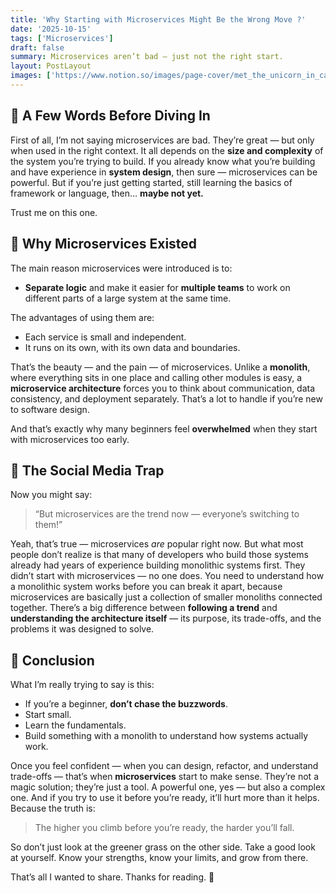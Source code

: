 ```yaml
---
title: 'Why Starting with Microservices Might Be the Wrong Move ?'
date: '2025-10-15'
tags: ['Microservices']
draft: false
summary: Microservices aren’t bad — just not the right start.
layout: PostLayout
images: ['https://www.notion.so/images/page-cover/met_the_unicorn_in_captivity.jpg']
---
```



## 💭 A Few Words Before Diving In


First of all, I’m not saying microservices are bad. They’re great — but only when used in the right context. It all depends on the **size and complexity** of the system you’re trying to build. If you already know what you’re building and have experience in **system design**, then sure — microservices can be powerful. But if you’re just getting started, still learning the basics of framework or language, then… **maybe not yet.**


Trust me on this one.


## 🧩 Why Microservices Existed


The main reason microservices were introduced is to:

- **Separate logic** and make it easier for **multiple teams** to work on different parts of a large system at the same time.

The advantages of using them are:

- Each service is small and independent.
- It runs on its own, with its own data and boundaries.

That’s the beauty — and the pain — of microservices. Unlike a **monolith**, where everything sits in one place and calling other modules is easy, a **microservice architecture** forces you to think about communication, data consistency, and deployment separately. That’s a lot to handle if you’re new to software design.


And that’s exactly why many beginners feel **overwhelmed** when they start with microservices too early.


## 🚀 The Social Media Trap


Now you might say:

> “But microservices are the trend now — everyone’s switching to them!”

Yeah, that’s true — microservices _are_ popular right now. But what most people don’t realize is that many of developers who build those systems already had years of experience building monolithic systems first. They didn’t start with microservices — no one does. 
You need to understand how a monolithic system works before you can break it apart, because microservices are basically just a collection of smaller monoliths connected together. There’s a big difference between **following a trend** and **understanding the architecture itself** — its purpose, its trade-offs, and the problems it was designed to solve.


## 🧠 Conclusion


What I’m really trying to say is this:

- If you’re a beginner, **don’t chase the buzzwords**.
- Start small.
- Learn the fundamentals.
- Build something with a monolith to understand how systems actually work.

Once you feel confident — when you can design, refactor, and understand trade-offs — that’s when **microservices** start to make sense. They’re not a magic solution; they’re just a tool. A powerful one, yes — but also a complex one. And if you try to use it before you’re ready, it’ll hurt more than it helps. 
Because the truth is:

> The higher you climb before you’re ready, the harder you’ll fall.

So don’t just look at the greener grass on the other side. Take a good look at yourself. Know your strengths, know your limits, and grow from there. 


That’s all I wanted to share. Thanks for reading. 👋

